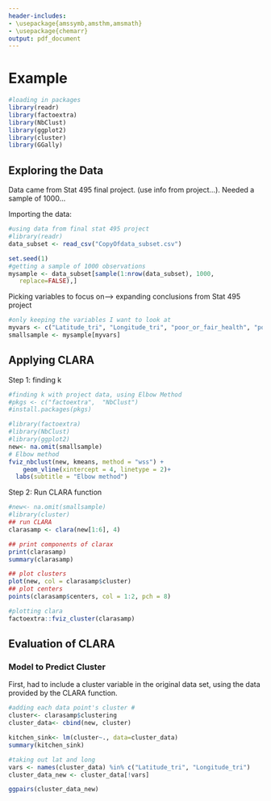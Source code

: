 ```yaml
---
header-includes:
- \usepackage{amssymb,amsthm,amsmath}
- \usepackage{chemarr}
output: pdf_document
---
```


<!--
You can delete the header-includes (lines 3-5 above) if you like and also the chunk below since it is loaded in the skeleton.Rmd file.  They are included so that chap2.Rmd will compile by itself when you hit Knit PDF.
-->

# Example {#typeset-equ}

```r
#loading in packages
library(readr)
library(factoextra)
library(NbClust)
library(ggplot2)
library(cluster)
library(GGally)
```

## Exploring the Data
Data came from Stat 495 final project. (use info from project...). 
Needed a sample of 1000...

Importing the data:

```r
#using data from final stat 495 project
#library(readr)
data_subset <- read_csv("CopyOfdata_subset.csv")

set.seed(1)
#getting a sample of 1000 observations
mysample <- data_subset[sample(1:nrow(data_subset), 1000,
   replace=FALSE),]
```

Picking variables to focus on--> expanding conclusions from Stat 495 project

```r
#only keeping the variables I want to look at
myvars <- c("Latitude_tri", "Longitude_tri", "poor_or_fair_health", "poor_physical_health_days", "physical_inactivity", "adult_obesity")
smallsample <- mysample[myvars]
```

## Applying CLARA
Step 1: finding k

```r
#finding k with project data, using Elbow Method
#pkgs <- c("factoextra",  "NbClust")
#install.packages(pkgs)

#library(factoextra)
#library(NbClust)
#library(ggplot2)
new<- na.omit(smallsample)
# Elbow method
fviz_nbclust(new, kmeans, method = "wss") +
    geom_vline(xintercept = 4, linetype = 2)+
  labs(subtitle = "Elbow method")
```

Step 2: Run CLARA function

```r
#new<- na.omit(smallsample)
#library(cluster)
## run CLARA
clarasamp <- clara(new[1:6], 4)
```

```r
## print components of clarax
print(clarasamp)
summary(clarasamp)
```

```r
## plot clusters
plot(new, col = clarasamp$cluster)
## plot centers
points(clarasamp$centers, col = 1:2, pch = 8)
```

```r
#plotting clara
factoextra::fviz_cluster(clarasamp)
```

## Evaluation of CLARA



### Model to Predict Cluster

First, had to include a cluster variable in the original data set, using the data provided by the CLARA function. 

```r
#adding each data point's cluster #
cluster<- clarasamp$clustering
cluster_data<- cbind(new, cluster)
```

```r
kitchen_sink<- lm(cluster~., data=cluster_data)
summary(kitchen_sink)

#taking out lat and long
vars <- names(cluster_data) %in% c("Latitude_tri", "Longitude_tri")
cluster_data_new <- cluster_data[!vars]

ggpairs(cluster_data_new)
```
